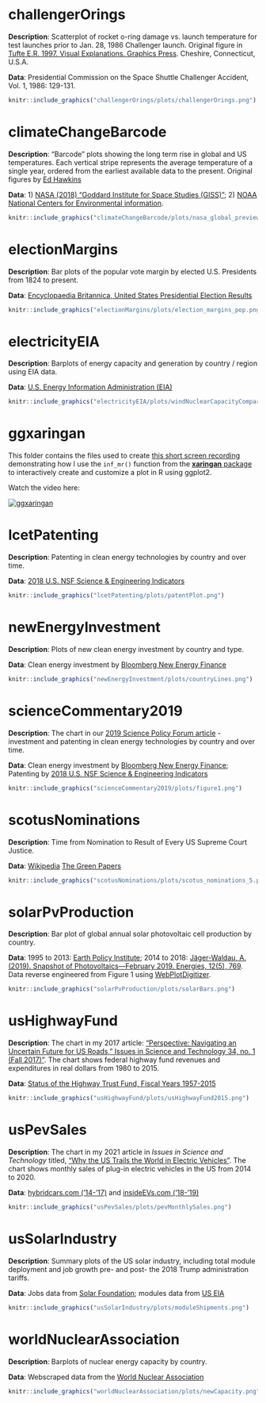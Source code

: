 
# challengerOrings

**Description**: Scatterplot of rocket o-ring damage vs. launch temperature for test launches prior to Jan. 28, 1986 Challenger launch. Original figure in [Tufte E.R. 1997. Visual Explanations. Graphics Press](https://pubs.acs.org/doi/abs/10.1021/ci9804286). Cheshire, Connecticut, U.S.A.

**Data**: Presidential Commission on the Space Shuttle Challenger Accident, Vol. 1, 1986: 129-131.

```r
knitr::include_graphics("challengerOrings/plots/challengerOrings.png")
```

# climateChangeBarcode

**Description**: "Barcode" plots showing the long term rise in global and US temperatures. Each vertical stripe represents the average temperature of a single year, ordered from the earliest available data to the present. Original figures by [Ed Hawkins](http://www.climate-lab-book.ac.uk/2018/warming-stripes/)

**Data**: 1) [NASA (2018) "Goddard Institute for Space Studies (GISS)"](https://climate.nasa.gov/vital-signs/global-temperature/); 2) [NOAA National Centers for Environmental information](http://www.ncdc.noaa.gov/cag/).

```r
knitr::include_graphics("climateChangeBarcode/plots/nasa_global_preview.png")
```

# electionMargins

**Description**: Bar plots of the popular vote margin by elected U.S. Presidents from 1824 to present.

**Data**: [Encyclopaedia Britannica, United States Presidential Election Results](https://www.britannica.com/topic/United-States-Presidential-Election-Results-1788863)

```r
knitr::include_graphics("electionMargins/plots/election_margins_pop.png")
```

# electricityEIA

**Description**: Barplots of energy capacity and generation by country / region using EIA data.

**Data**: [U.S. Energy Information Administration (EIA)](https://www.eia.gov/beta/international/data/browser/)

```r
knitr::include_graphics("electricityEIA/plots/windNuclearCapacityCompare.png")
```

# ggxaringan

This folder contains the files used to create [this short screen recording](https://youtu.be/c436_dfk9-E) demonstrating how I use the `inf_mr()` function from the [**xaringan** package](https://github.com/yihui/xaringan) to interactively create and customize a plot in R using ggplot2.

Watch the video here:

<a href="http://www.youtube.com/watch?v=l9yUGFelT5c" target="_blank">
    <img alt="ggxaringan" src="http://img.youtube.com/vi/l9yUGFelT5c/0.jpg">
</a>

# lcetPatenting

**Description**: Patenting in clean energy technologies by country and over time.

**Data**: [2018 U.S. NSF Science & Engineering Indicators](https://www.nsf.gov/statistics/2018/nsb20181/report/sections/industry-technology-and-the-global-marketplace/global-trends-in-sustainable-energy-research-and-technologies)

```r
knitr::include_graphics("lcetPatenting/plots/patentPlot.png")
```

# newEnergyInvestment

**Description**: Plots of new clean energy investment by country and type.

**Data**: Clean energy investment by [Bloomberg New Energy Finance](https://about.bnef.com/clean-energy-investment/)

```r
knitr::include_graphics("newEnergyInvestment/plots/countryLines.png")
```

# scienceCommentary2019

**Description**: The chart in our [2019 Science Policy Forum article](https://science.sciencemag.org/content/366/6467/794) - investment and patenting in clean energy technologies by country and over time.

**Data**: Clean energy investment by [Bloomberg New Energy Finance](https://about.bnef.com/clean-energy-investment/); Patenting by [2018 U.S. NSF Science & Engineering Indicators](https://www.nsf.gov/statistics/2018/nsb20181/report/sections/industry-technology-and-the-global-marketplace/global-trends-in-sustainable-energy-research-and-technologies)

```r
knitr::include_graphics("scienceCommentary2019/plots/figure1.png")
```

# scotusNominations

**Description**: Time from Nomination to Result of Every US Supreme Court Justice.

**Data**: [Wikipedia](https://en.wikipedia.org/wiki/List_of_nominations_to_the_Supreme_Court_of_the_United_States) [The Green Papers](https://www.thegreenpapers.com/Hx/PresidentialElectionEvents.phtml)

```r
knitr::include_graphics("scotusNominations/plots/scotus_nominations_5.png")
```

# solarPvProduction

**Description**: Bar plot of global annual solar photovoltaic cell production by country.

**Data**: 1995 to 2013: [Earth Policy Institute](http://www.earth-policy.org/data_center/C23); 2014 to 2018: [Jäger-Waldau, A. (2019). Snapshot of Photovoltaics—February 2019. Energies, 12(5), 769](https://www.mdpi.com/1996-1073/12/5/769). Data reverse engineered from Figure 1 using [WebPlotDigitizer](https://automeris.io/WebPlotDigitizer/).

```r
knitr::include_graphics("solarPvProduction/plots/solarBars.png")
```

# usHighwayFund

**Description**: The chart in my 2017 article: ["Perspective: Navigating an Uncertain Future for US Roads,” Issues in Science and Technology 34, no. 1 (Fall 2017)"](http://issues.org/34-1/perspective-navigating-an-uncertain-future-for-us-roads/). The chart shows federal highway fund revenues and expenditures in real dollars from 1980 to 2015.

**Data**: [Status of the Highway Trust Fund, Fiscal Years 1957-2015](https://www.fhwa.dot.gov/policyinformation/statistics/2015/fe210.cfm)

```r
knitr::include_graphics("usHighwayFund/plots/usHighwayFund2015.png")
```

# usPevSales

**Description**: The chart in my 2021 article in _Issues in Science and Technology_ titled, ["Why the US Trails the World in Electric Vehicles"](https://issues.org/china-norway-ev-tesla/). The chart shows monthly sales of plug-in electric vehicles in the US from 2014 to 2020.

**Data**: [hybridcars.com ('14-'17)](https://www.hybridcars.com/june-2018-hybrid-cars-sales-dashboard/) and [insideEVs.com ('18-'19)](https://insideevs.com/news/343998/monthly-plug-in-ev-sales-scorecard/)

```r
knitr::include_graphics("usPevSales/plots/pevMonthlySales.png")
```

# usSolarIndustry

**Description**: Summary plots of the US solar industry, including total module deployment and job growth pre- and post- the 2018 Trump administration tariffs.

**Data**: Jobs data from [Solar Foundation](https://www.bloomberg.com/news/articles/2019-02-12/trump-s-tariffs-took-a-bite-out-of-once-booming-solar-job-market); modules data from [US EIA](https://www.eia.gov/renewable/monthly/solar_photo/)

```r
knitr::include_graphics("usSolarIndustry/plots/moduleShipments.png")
```

# worldNuclearAssociation

**Description**: Barplots of nuclear energy capacity by country.

**Data**: Webscraped data from the [World Nuclear Association](http://www.world-nuclear.org/information-library/facts-and-figures/world-nuclear-power-reactors-and-uranium-requireme.aspx)

```r
knitr::include_graphics("worldNuclearAssociation/plots/newCapacity.png")
```
